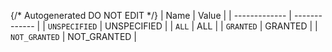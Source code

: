 {/* Autogenerated DO NOT EDIT  */}
| Name          | Value         |
| ------------- | ------------- |
| `UNSPECIFIED` | UNSPECIFIED   |
| `ALL`         | ALL           |
| `GRANTED`     | GRANTED       |
| `NOT_GRANTED` | NOT_GRANTED   |